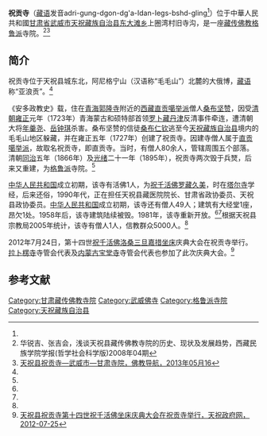 {{Infobox Tibetan Buddhist monastery
|name = 祝贡寺
|image = 
|image size = 250px
|alt = 
|caption = 
|t=འབྲི་གུང་དགོན
|w=
|to = 
|ipa={{IPA|}}
|z=
|thdl=
|e=
|tc=祝貢寺
|s=祝贡寺
|p=
|m=
|k=
|pushpin_map = 
|latd = 
|longd= 
|iso_region = 
|map_caption = 
|mapsize = 
|location_country = 中国
|location = {{CHN}}[[甘肃省|甘肃省]][[武威市|武威市]][[天祝藏族自治县|天祝藏族自治县]][[东大滩乡|东大滩乡]]上圈湾村旧寺沟
|coordinates_display =
|founded_by =
|date_founded =
|date_renovated =
|sect = [[格鲁派|格鲁派]]
|mather =
|children =
|dedicated_to = 
|tulku =[[祝千活佛|祝千活佛]]
|head_lama = 
|head_mgh =
|no._of_monks = 
|architecture = 
|festivals =
|footnotes = 
}}
<mapframe latitude="37.1915" longitude="103.378" zoom="15" width="280" height="300" align="right" />
'''祝贡寺'''（[[藏语|藏语]]发音adri-gung-dgon-dg'a-Idan-Iegs-bshd-gling<ref name=huazhang/>）位于中華人民共和國[[甘肃省|甘肃省]][[武威市|武威市]][[天祝藏族自治县|天祝藏族自治县]][[东大滩乡|东大滩乡]]上圈湾村旧寺沟，是一座[[藏传佛教|藏传佛教]][[格鲁派|格鲁派]]寺院。<ref name=huazhang>华锐吉、张吉会，浅谈天祝县藏传佛教寺院的历史、现状及发展趋势，西藏民族学院学报(哲学社会科学版)2008年04期</ref><ref name=fjdhzgs>[http://www.fjdh.com/ffzt/fjhy/ahsy2013/05/075758236457.html 天祝县祝贡寺—武威市—甘肃寺院，佛教导航，2013年05月16]{{Dead link|date=2018年6月 |bot=InternetArchiveBot |fix-attempted=no }}</ref>

==简介==
祝贡寺位于天祝县城东北，阿尼格宁山（汉语称“毛毛山”）北麓的大俄博，[[藏语|藏语]]称“亚浪贡”。<ref name=fjdhzgs/>

《安多政教史》载，住在[[青海|青海]][[郭隆寺|郭隆寺]]附近的[[西藏|西藏]][[直贡噶举派|直贡噶举派]]僧人[[桑布坚赞|桑布坚赞]]，因受[[清朝|清朝]][[雍正|雍正]]元年（1723年）青海蒙古和硕特部首领[[罗卜藏丹津|罗卜藏丹津]]反清事件牵连，遭清朝大将[[年羹尧|年羹尧]]、[[岳钟琪|岳钟琪]]杀害。桑布坚赞的信徒[[桑布仁钦|桑布仁钦]]逃至今[[天祝藏族自治县|天祝藏族自治县]]境内的毛毛山地区躲藏，并在雍正五年（1727年）创建了祝贡寺。因建寺僧人属于[[直贡噶举派|直贡噶举派]]，故取名祝贡寺，即直贡寺。当时，有僧人80余人，管辖周围五个部落。清朝[[同治|同治]]五年（1866年）及[[光绪|光绪]]二十一年（1895年），祝贡寺两次毁于兵燹，后来又重建，为[[格鲁派|格鲁派]]寺院。<ref name=fjdhzgs/>

[[中华人民共和国|中华人民共和国]]成立初期，该寺有活佛1人，为[[祝千活佛|祝千活佛]][[祝千·罗藏久美|罗藏久美]]，时在[[塔尔寺|塔尔寺]]学经，后来还俗，1990年代，正在担任天祝县藏医院院长、甘肃省政协委员、天祝县政协委员。[[中华人民共和国|中华人民共和国]]成立初期，该寺还有僧人49人；建筑有大经堂1座，昂欠1处。1958年后，该寺建筑陆续被毁。1981年，该寺重新开放。<ref name=fjdhzgs/><ref name=huazhang/>根据天祝县宗教局2005年统计，该寺有僧人1人，信教群众5000人。<ref name=huazhang/>

2012年7月24日，第十四世[[祝千活佛|祝千活佛]][[祝千·洛桑三旦嘉措|洛桑三旦嘉措]][[坐床|坐床]]庆典大会在祝贡寺举行。[[拉卜楞寺|拉卜楞寺]]寺管会代表及[[内蒙古|内蒙古]][[准格尔召|宝堂寺]]寺管会代表也参加了此次庆典大会。<ref>[http://www.gstianzhu.gov.cn/huarui/news/tzxw/tzyw/2012/725/12725172716CD95BG1E01F4DA8EB8A7.html 天祝县祝贡寺第十四世祝千活佛坐床庆典大会在祝贡寺举行，天祝政府网，2012-07-25]{{dead link|date=2018年4月 |bot=InternetArchiveBot |fix-attempted=yes }}</ref>

==参考文献==
{{reflist}}

[[Category:甘肃藏传佛教寺院|Category:甘肃藏传佛教寺院]]
[[Category:武威佛寺|Category:武威佛寺]]
[[Category:格鲁派寺院|Category:格鲁派寺院]]
[[Category:天祝藏族自治县|Category:天祝藏族自治县]]